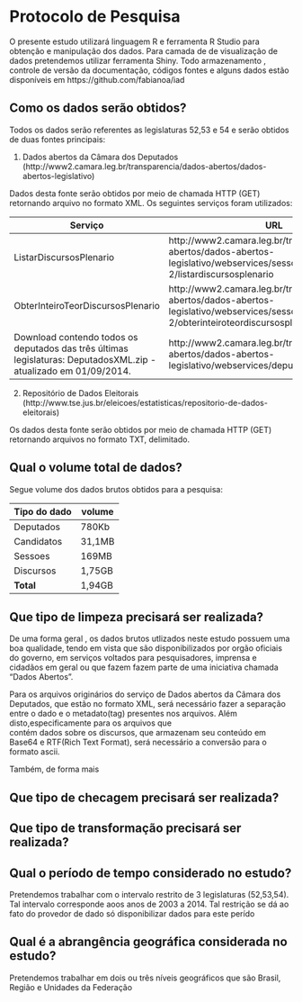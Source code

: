 Protocolo de Pesquisa
====================

O presente estudo utilizará linguagem R e ferramenta R Studio para obtenção  e manipulação dos dados. Para camada de de visualização de 
dados pretendemos utilizar ferramenta Shiny.
Todo armazenamento , controle de versão da documentação, códigos fontes e alguns dados  estão  disponíveis em https://github.com/fabianoa/iad  


Como os dados serão obtidos?
---------------------

Todos os dados serão referentes as legislaturas 52,53 e 54 e serão obtidos de duas fontes principais:

1. Dados abertos da Câmara dos Deputados  (http://www2.camara.leg.br/transparencia/dados-abertos/dados-abertos-legislativo)

 Dados desta fonte serão obtidos por meio de chamada HTTP (GET) retornando arquivo no formato XML. Os seguintes serviços foram utilizados:
    
 
 Serviço  | URL 
------------- | -------------
ListarDiscursosPlenario | http://www2.camara.leg.br/transparencia/dados-abertos/dados-abertos-legislativo/webservices/sessoesreunioes-2/listardiscursosplenario
ObterInteiroTeorDiscursosPlenario  | http://www2.camara.leg.br/transparencia/dados-abertos/dados-abertos-legislativo/webservices/sessoesreunioes-2/obterinteiroteordiscursosplenario
Download contendo todos os deputados das três últimas legislaturas: DeputadosXML.zip - atualizado em 01/09/2014. |  http://www2.camara.leg.br/transparencia/dados-abertos/dados-abertos-legislativo/webservices/deputados/deputados
 
2. Repositório de Dados Eleitorais (http://www.tse.jus.br/eleicoes/estatisticas/repositorio-de-dados-eleitorais)
  
  Os dados desta fonte serão obtidos por meio de chamada HTTP (GET) retornando arquivos no formato TXT, delimitado.
   

Qual o volume total de dados?
---------------------

Segue volume dos dados brutos obtidos para a pesquisa:

Tipo do dado  | volume 
------------- | -------------
Deputados | 780Kb
Candidatos | 31,1MB
Sessoes |  169MB
Discursos | 1,75GB
**Total**| 1,94GB


Que tipo de limpeza precisará ser realizada?
---------------------

De uma forma geral , os dados brutos utlizados neste estudo possuem uma boa qualidade, tendo em vista que  são disponibilizados por orgão oficiais do governo, em serviços voltados para 
pesquisadores, imprensa e cidadãos em geral ou que fazem fazem parte de uma iniciativa chamada "Dados Abertos".

Para os arquivos originários do serviço de Dados abertos da Câmara dos Deputados, que estão no formato XML, será necessário fazer a separação entre o dado e o metadato(tag) presentes nos arquivos. Além disto,especificamente para os arquivos que  
contém dados sobre os discursos, que  armazenam seu  conteúdo em Base64 e RTF(Rich Text Format),  será necessário a conversão para o formato ascii.

Também, de forma mais

Que tipo de checagem precisará ser realizada?
---------------------

Que tipo de transformação precisará ser realizada?
---------------------

Qual o período de tempo considerado no estudo?
---------------------

Pretendemos trabalhar com o intervalo restrito de 3 legislaturas (52,53,54). Tal intervalo corresponde aoos anos de  2003 a 2014. Tal restrição se dá ao fato
do provedor de dado só disponibilizar dados para este perído


Qual é a abrangência geográfica considerada no estudo?
---------------------

Pretendemos trabalhar em dois ou três níveis geográficos que são Brasil, Região e Unidades da Federação
